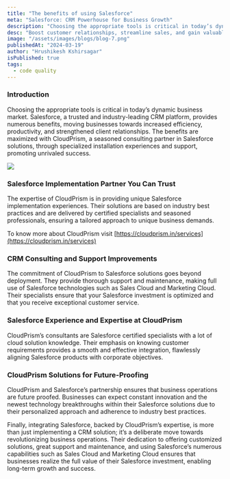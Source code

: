 ```yaml
---
title: "The benefits of using Salesforce"
meta: "Salesforce: CRM Powerhouse for Business Growth"
description: "Choosing the appropriate tools is critical in today’s dynamic business market. Salesforce, a trusted and industry-leading CRM platform, provides numerous benefits, moving businesses towards increased efficiency, productivity, and strengthened client relationships."
desc: "Boost customer relationships, streamline sales, and gain valuable insights. Discover how Salesforce CRM can transform your business."
image: "/assets/images/blogs/blog-7.png"
publishedAt: "2024-03-19"
author: "Hrushikesh Kshirsagar"
isPublished: true
tags:
  - code quality
---
```


### Introduction

Choosing the appropriate tools is critical in today’s dynamic business market. Salesforce, a trusted and industry-leading CRM platform, provides numerous benefits, moving businesses towards increased efficiency, productivity, and strengthened client relationships. The benefits are maximized with CloudPrism, a seasoned consulting partner in Salesforce solutions, through specialized installation experiences and support, promoting unrivaled success.

<Image src="/assets/images/blogs/blog-8.png" />

### Salesforce Implementation Partner You Can Trust

The expertise of CloudPrism is in providing unique Salesforce implementation experiences. Their solutions are based on industry best practices and are delivered by certified specialists and seasoned professionals, ensuring a tailored approach to unique business demands.

To know more about CloudPrism visit [https://cloudprism.in/services](https://cloudprism.in/services)

### CRM Consulting and Support Improvements

The commitment of CloudPrism to Salesforce solutions goes beyond deployment. They provide thorough support and maintenance, making full use of Salesforce technologies such as Sales Cloud and Marketing Cloud. Their specialists ensure that your Salesforce investment is optimized and that you receive exceptional customer service.

### Salesforce Experience and Expertise at CloudPrism

CloudPrism’s consultants are Salesforce certified specialists with a lot of cloud solution knowledge. Their emphasis on knowing customer requirements provides a smooth and effective integration, flawlessly aligning Salesforce products with corporate objectives.

### CloudPrism Solutions for Future-Proofing

CloudPrism and Salesforce’s partnership ensures that business operations are future proofed. Businesses can expect constant innovation and the newest technology breakthroughs within their Salesforce solutions due to their personalized approach and adherence to industry best practices.

Finally, integrating Salesforce, backed by CloudPrism’s expertise, is more than just implementing a CRM solution; it’s a deliberate move towards revolutionizing business operations. Their dedication to offering customized solutions, great support and maintenance, and using Salesforce’s numerous capabilities such as Sales Cloud and Marketing Cloud ensures that businesses realize the full value of their Salesforce investment, enabling long-term growth and success.
